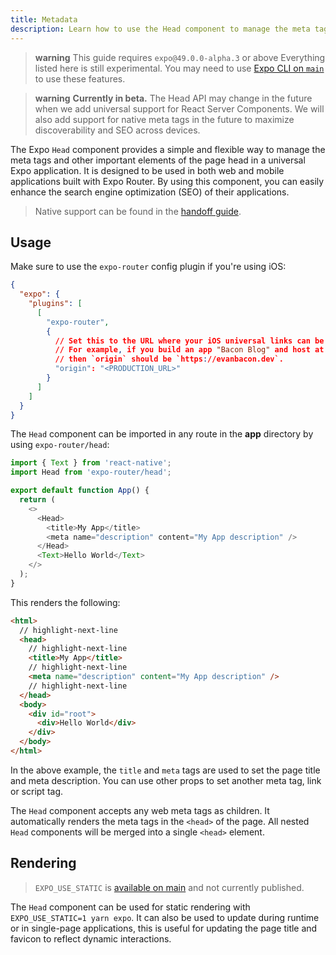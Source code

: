 ```yaml
---
title: Metadata
description: Learn how to use the Head component to manage the meta tags and other important elements of the page head in a universal Expo application.
---
```


> **warning** This guide requires `expo@49.0.0-alpha.3` or above Everything listed here is still experimental. You may need to use [Expo CLI on `main`](https://github.com/expo/expo/tree/main/packages/%40expo/cli#contributing) to use these features.

> **warning** **Currently in beta.** The Head API may change in the future when we add universal support for React Server Components. We will also add support for native meta tags in the future to maximize discoverability and SEO across devices.

The Expo `Head` component provides a simple and flexible way to manage the meta tags and other important elements of the page head in a universal Expo application. It is designed to be used in both web and mobile applications built with Expo Router. By using this component, you can easily enhance the search engine optimization (SEO) of their applications.

> Native support can be found in the [handoff guide](/router/features/handoff).

## Usage

Make sure to use the `expo-router` config plugin if you're using iOS:

```json app.json
{
  "expo": {
    "plugins": [
      [
        "expo-router",
        {
          // Set this to the URL where your iOS universal links can be accessed.
          // For example, if you build an app "Bacon Blog" and host at `evanbacon.dev`
          // then `origin` should be `https://evanbacon.dev`.
          "origin": "<PRODUCTION_URL>"
        }
      ]
    ]
  }
}
```

The `Head` component can be imported in any route in the **app** directory by using `expo-router/head`:

```js app/index.js
import { Text } from 'react-native';
import Head from 'expo-router/head';

export default function App() {
  return (
    <>
      <Head>
        <title>My App</title>
        <meta name="description" content="My App description" />
      </Head>
      <Text>Hello World</Text>
    </>
  );
}
```

This renders the following:

```html dist/index.html
<html>
  // highlight-next-line
  <head>
    // highlight-next-line
    <title>My App</title>
    // highlight-next-line
    <meta name="description" content="My App description" />
    // highlight-next-line
  </head>
  <body>
    <div id="root">
      <div>Hello World</div>
    </div>
  </body>
</html>
```

In the above example, the `title` and `meta` tags are used to set the page title and meta description. You can use other props to set another meta tag, link or script tag.

The `Head` component accepts any web meta tags as children. It automatically renders the meta tags in the `<head>` of the page. All nested `Head` components will be merged into a single `<head>` element.

## Rendering

> `EXPO_USE_STATIC` is [available on main](https://github.com/expo/expo/pull/21572) and not currently published.

The `Head` component can be used for static rendering with `EXPO_USE_STATIC=1 yarn expo`. It can also be used to update during runtime or in single-page applications, this is useful for updating the page title and favicon to reflect dynamic interactions.
